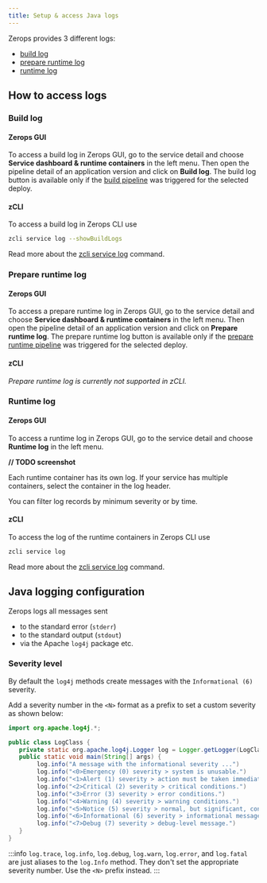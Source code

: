```yaml
---
title: Setup & access Java logs
---
```


Zerops provides 3 different logs:
* [build log](#build-log)
* [prepare runtime log](#prepare-runtime-log)
* [runtime log](#runtime-log)

## How to access logs
### Build log
#### Zerops GUI
To access a build log in Zerops GUI, go to the service detail and choose **Service dashboard & runtime containers** in the left menu. Then open the pipeline detail of an application version and click on **Build log**. The build log button is available only if the [build pipeline](/java/how-to/trigger-pipeline) was triggered for the selected deploy.

#### zCLI
To access a build log in Zerops CLI use
```sh
zcli service log --showBuildLogs
```

Read more about the [zcli service log](/references/cli/access-logs) command.

### Prepare runtime log
#### Zerops GUI
To access a prepare runtime log in Zerops GUI, go to the service detail and choose **Service dashboard & runtime containers** in the left menu. Then open the pipeline detail of an application version and click on **Prepare runtime log**. The prepare runtime log button is available only if the [prepare runtime pipeline](/java/how-to/build-pipeline#preparecommands-1) was triggered for the selected deploy.

#### zCLI
_Prepare runtime log is currently not supported in zCLI._

### Runtime log
#### Zerops GUI
To access a runtime log in Zerops GUI, go to the service detail and choose **Runtime log** in the left menu.

**// TODO screenshot**

Each runtime container has its own log. If your service has multiple containers, select the container in the log header.

You can filter log records by minimum severity or by time.

#### zCLI
To access the log of the runtime containers in Zerops CLI use
```sh
zcli service log
```

Read more about the [zcli service log](/references/cli/access-logs) command.

## Java logging configuration
Zerops logs all messages sent
* to the standard error (`stderr`)
* to the standard output (`stdout`)
* via the Apache `log4j` package etc.

### Severity level
By default the `log4j` methods create messages with the `Informational (6)` severity.

Add a severity number in the `<N>` format as a prefix to set a custom severity as shown below:

```java
import org.apache.log4j.*;

public class LogClass {
   private static org.apache.log4j.Logger log = Logger.getLogger(LogClass.class);
   public static void main(String[] args) {
        log.info("A message with the informational severity ...")
        log.info("<0>Emergency (0) severity > system is unusable.")
        log.info("<1>Alert (1) severity > action must be taken immediately.")
        log.info("<2>Critical (2) severity > critical conditions.")
        log.info("<3>Error (3) severity > error conditions.")
        log.info("<4>Warning (4) severity > warning conditions.")
        log.info("<5>Notice (5) severity > normal, but significant, condition.")
        log.info("<6>Informational (6) severity > informational message.")
        log.info("<7>Debug (7) severity > debug-level message.")
   }
}
```

:::info
<code>log.trace</code>, <code>log.info</code>, <code>log.debug</code>, <code>log.warn</code>, <code>log.error</code>, and <code>log.fatal</code> are just aliases to the <code>log.Info</code> method. They don't set the appropriate severity number. Use the <code>&lt;N&gt;</code> prefix instead.
:::
